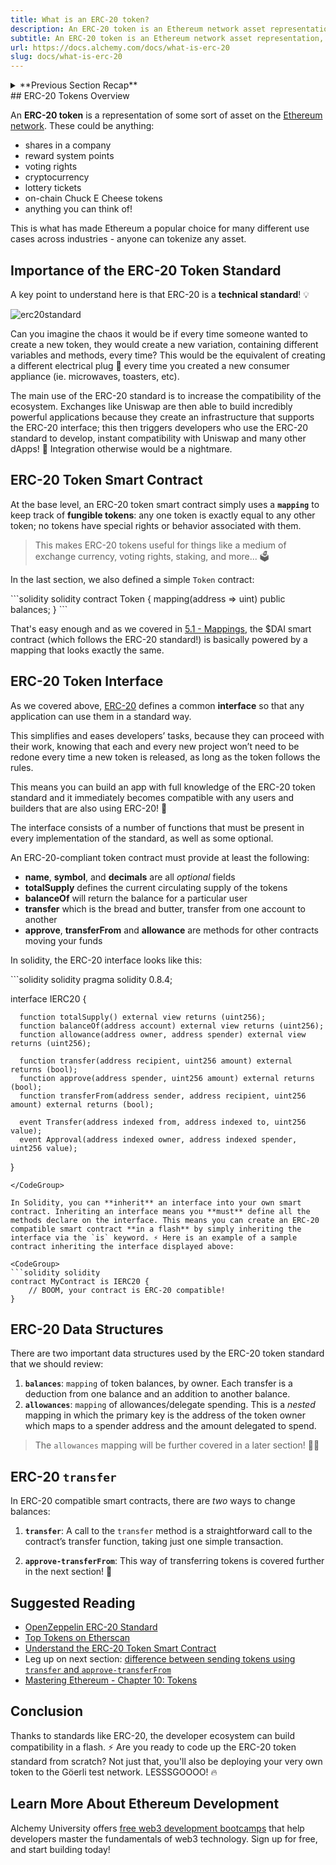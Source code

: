 ```yaml
---
title: What is an ERC-20 token?
description: An ERC-20 token is an Ethereum network asset representation, like company shares, reward points, or cryptocurrency. It's a standard for compatibility and app development.
subtitle: An ERC-20 token is an Ethereum network asset representation, like company shares, reward points, or cryptocurrency. It's a standard for compatibility and app development.
url: https://docs.alchemy.com/docs/what-is-erc-20
slug: docs/what-is-erc-20
---
```


<details>
<summary>**Previous Section Recap**</summary>

In the previous section, we covered smart contract inheritance. Thanks to inheritance, any contract you write can "inherit" or "derive" specific functionality from an already written contract! That's super powerful and inheritance is widely used to power some of the most functional aspects of the web3 space today.

Here are some inheritance important terms for you to internalize as you become an expert smart contract developer:

* **Multiple Inheritance**: A contract can inherit from two or more contracts
* **Base Contract**: In a smart contract inheritance chain, the contract all other contracts inherit from
* **Parent Contract**: The contract being inherited from
* **Child Contract**: The contract inheriting from another contract
* **Derive**: The child, or inheriting class, **derives** from the parent

</details>
## ERC-20 Tokens Overview

An **ERC-20 token** is a representation of some sort of asset on the [Ethereum network](/docs/what-are-blockchain-networks). These could be anything:

* shares in a company
* reward system points
* voting rights
* cryptocurrency
* lottery tickets
* on-chain Chuck E Cheese tokens
* anything you can think of!

This is what has made Ethereum a popular choice for many different use cases across industries - anyone can tokenize any asset.

## Importance of the ERC-20 Token Standard

A key point to understand here is that ERC-20 is a **technical standard**! 💡

![erc20standard](Screen_Shot_2023-01-04_at_5.11.44_PM.png)

Can you imagine the chaos it would be if every time someone wanted to create a new token, they would create a new variation, containing different variables and methods, every time? This would be the equivalent of creating a different electrical plug 🔌 every time you created a new consumer appliance (ie. microwaves, toasters, etc).

The main use of the ERC-20 standard is to increase the compatibility of the ecosystem. Exchanges like Uniswap are then able to build incredibly powerful applications because they create an infrastructure that supports the ERC-20 interface; this then triggers developers who use the ERC-20 standard to develop, instant compatibility with Uniswap and many other dApps! 🤝 Integration otherwise would be a nightmare.

## ERC-20 Token Smart Contract

At the base level, an ERC-20 token smart contract simply uses a **`mapping`** to keep track of **fungible tokens**: any one token is exactly equal to any other token; no tokens have special rights or behavior associated with them.

> This makes ERC-20 tokens useful for things like a medium of exchange currency, voting rights, staking, and more... 🗳

In the last section, we also defined a simple `Token` contract:

<CodeGroup>
  ```solidity solidity
  contract Token {
      mapping(address => uint) public balances;
  }
  ```
</CodeGroup>

That's easy enough and as we covered in [5.1 - Mappings](https://university.alchemy.com/course/ethereum/md/introduction-to-mappings), the $DAI smart contract (which follows the ERC-20 standard!) is basically powered by a mapping that looks exactly the same.

## ERC-20 Token Interface

As we covered above, [ERC-20](https://eips.ethereum.org/EIPS/eip-20) defines a common **interface** so that any application can use them in a standard way.

This simplifies and eases developers’ tasks, because they can proceed with their work, knowing that each and every new project won’t need to be redone every time a new token is released, as long as the token follows the rules.

<Info>
  This means you can build an app with full knowledge of the ERC-20 token standard and it immediately becomes compatible with any users and builders that are also using ERC-20! 🤝
</Info>

The interface consists of a number of functions that must be present in every implementation of the standard, as well as some optional.

An ERC-20-compliant token contract must provide at least the following:

* **name**, **symbol**, and **decimals** are all *optional* fields
* **totalSupply** defines the current circulating supply of the tokens
* **balanceOf** will return the balance for a particular user
* **transfer** which is the bread and butter, transfer from one account to another
* **approve**, **transferFrom** and **allowance** are methods for other contracts moving your funds

In solidity, the ERC-20 interface looks like this:

<CodeGroup>
  ```solidity solidity
  pragma solidity 0.8.4;

  interface IERC20 {

      function totalSupply() external view returns (uint256);
      function balanceOf(address account) external view returns (uint256);
      function allowance(address owner, address spender) external view returns (uint256);

      function transfer(address recipient, uint256 amount) external returns (bool);
      function approve(address spender, uint256 amount) external returns (bool);
      function transferFrom(address sender, address recipient, uint256 amount) external returns (bool);

      event Transfer(address indexed from, address indexed to, uint256 value);
      event Approval(address indexed owner, address indexed spender, uint256 value);
  }
  ```
</CodeGroup>

In Solidity, you can **inherit** an interface into your own smart contract. Inheriting an interface means you **must** define all the methods declare on the interface. This means you can create an ERC-20 compatible smart contract **in a flash** by simply inheriting the interface via the `is` keyword. ⚡️ Here is an example of a sample contract inheriting the interface displayed above:

<CodeGroup>
  ```solidity solidity
  contract MyContract is IERC20 {
      // BOOM, your contract is ERC-20 compatible!
  }
  ```
</CodeGroup>

## ERC-20 Data Structures

There are two important data structures used by the ERC-20 token standard that we should review:

1. **`balances`**: `mapping` of token balances, by owner. Each transfer is a deduction from one balance and an addition to another balance.
2. **`allowances`**: `mapping` of allowances/delegate spending. This is a *nested* mapping in which the primary key is the address of the token owner which maps to a spender address and the amount delegated to spend.

> The `allowances` mapping will be further covered in a later section! 🧙‍♂️

## ERC-20 **`transfer`**

In ERC-20 compatible smart contracts, there are *two* ways to change balances:

1. **`transfer`**: A call to the `transfer` method is a straightforward call to the contract’s transfer function, taking just one simple transaction.

2. **`approve-transferFrom`**: This way of transferring tokens is covered further in the next section! 👀

## Suggested Reading

* [OpenZeppelin ERC-20 Standard](https://docs.openzeppelin.com/contracts/3.x/erc20)
* [Top Tokens on Etherscan](https://etherscan.io/tokens)
* [Understand the ERC-20 Token Smart Contract](https://ethereum.org/en/developers/tutorials/understand-the-erc-20-token-smart-contract/)
* Leg up on next section: [difference between sending tokens using `transfer` and `approve-transferFrom`](https://ethereum.stackexchange.com/questions/46457/send-tokens-using-approve-and-transferfrom-vs-only-transfer)
* [Mastering Ethereum - Chapter 10: Tokens](https://github.com/ethereumbook/ethereumbook/blob/develop/10tokens.asciidoc)

## Conclusion

Thanks to standards like ERC-20, the developer ecosystem can build compatibility in a flash. ⚡️ Are you ready to code up the ERC-20 token standard from scratch? Not just that, you'll also be deploying your very own token to the Göerli test network. LESSSGOOOO! 🔥

## Learn More About Ethereum Development

Alchemy University offers [free web3 development bootcamps](https://university.alchemy.com/ethereum) that help developers master the fundamentals of web3 technology. Sign up for free, and start building today!
